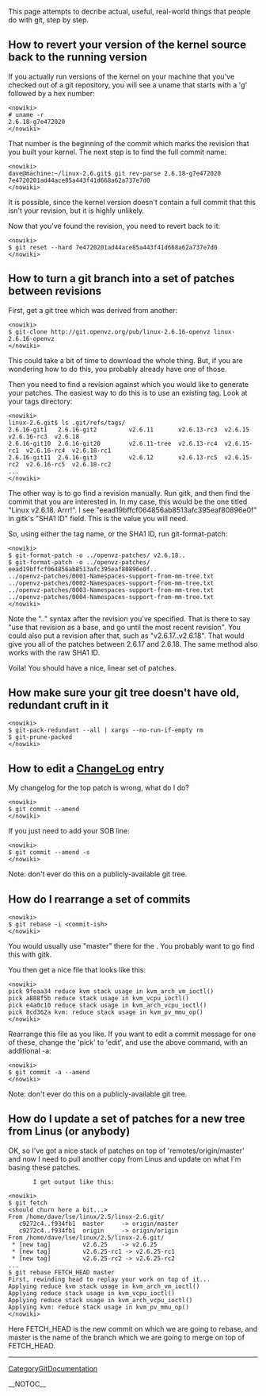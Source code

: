 This page attempts to decribe actual, useful, real-world things that people do with git, step by step.

== How to revert your version of the kernel source back to the running version ==

If you actually run versions of the kernel on your machine that you've checked
out of a git repository, you will see a uname that starts with a 'g' followed by
a hex number:

<pre><nowiki>
# uname -r
2.6.18-g7e472020
</nowiki></pre>

That number is the beginning of the commit which marks the revision that you
built your kernel.  The next step is to find the full commit name:

<pre><nowiki>
dave@machine:~/linux-2.6.git$ git rev-parse 2.6.18-g7e472020
7e4720201ad44ace85a443f41d668a62a737e7d0
</nowiki></pre>

It is possible, since the kernel version doesn't contain a full commit that
this isn't your revision, but it is highly unlikely.

Now that you've found the revision, you need to revert back to it:

<pre><nowiki>
$ git reset --hard 7e4720201ad44ace85a443f41d668a62a737e7d0
</nowiki></pre>

== How to turn a git branch into a set of patches between revisions ==

First, get a git tree which was derived from another:

<pre><nowiki>
$ git-clone http://git.openvz.org/pub/linux-2.6.16-openvz linux-2.6.16-openvz
</nowiki></pre>

This could take a bit of time to download the whole thing.  But, if you are
wondering how to do this, you probably already have one of those.

Then you need to find a revision against which you would like to generate your
patches.  The easiest way to do this is to use an existing tag.  Look at your tags
directory:

<pre><nowiki>
linux-2.6.git$ ls .git/refs/tags/
2.6.16-git1   2.6.16-git2         v2.6.11       v2.6.13-rc3  v2.6.15      v2.6.16-rc3  v2.6.18
2.6.16-git10  2.6.16-git20        v2.6.11-tree  v2.6.13-rc4  v2.6.15-rc1  v2.6.16-rc4  v2.6.18-rc1
2.6.16-git11  2.6.16-git3         v2.6.12       v2.6.13-rc5  v2.6.15-rc2  v2.6.16-rc5  v2.6.18-rc2
...
</nowiki></pre>

The other way is to go find a revision manually.  Run gitk, and then find the commit that
you are interested in.  In my case, this would be the one titled "Linux v2.6.18. Arrr!".
I see "eead19bffcf064856ab8513afc395eaf80896e0f" in gitk's "SHA1 ID" field.  This is the
value you will need.

So, using either the tag name, or the SHA1 ID, run git-format-patch:

<pre><nowiki>
$ git-format-patch -o ../openvz-patches/ v2.6.18..
$ git-format-patch -o ../openvz-patches/ eead19bffcf064856ab8513afc395eaf80896e0f..
../openvz-patches/0001-Namespaces-support-from-mm-tree.txt
../openvz-patches/0002-Namespaces-support-from-mm-tree.txt
../openvz-patches/0003-Namespaces-support-from-mm-tree.txt
../openvz-patches/0004-Namespaces-support-from-mm-tree.txt
</nowiki></pre>

Note the ".." syntax after the revision you've specified.  That is there to say
"use that revision as a base, and go until the most recent revision".  You could
also put a revision after that, such as "v2.6.17..v2.6.18".  That would give you
all of the patches between 2.6.17 and 2.6.18.  The same method also works with
the raw SHA1 ID.

Voila!  You should have a nice, linear set of patches.

== How make sure your git tree doesn't have old, redundant cruft in it ==

<pre><nowiki>
$ git-pack-redundant --all | xargs --no-run-if-empty rm
$ git-prune-packed 
</nowiki></pre>

== How to edit a [[ChangeLog]] entry ==

My changelog for the top patch is wrong, what do I do?

<pre><nowiki>
$ git commit --amend
</nowiki></pre>
If you just need to add your SOB line:

<pre><nowiki>
$ git commit --amend -s
</nowiki></pre>
Note: don't ever do this on a publicly-available git tree.

== How do I rearrange a set of commits ==

<pre><nowiki>
$ git rebase -i <commit-ish>
</nowiki></pre>
You would usually use "master" there for the <commit-ish>.
You probably want to go find this with gitk.

You then get a nice file that looks like this: 

<pre><nowiki>
pick 9feaa34 reduce kvm stack usage in kvm_arch_vm_ioctl()
pick a888f5b reduce stack usage in kvm_vcpu_ioctl()
pick e4a0c10 reduce stack usage in kvm_arch_vcpu_ioctl()
pick 8cd362a kvm: reduce stack usage in kvm_pv_mmu_op()
</nowiki></pre>

Rearrange this file as you like.  If you want to edit a commit message
for one of these, change the 'pick' to 'edit', and use the above command,
with an additional -a:

<pre><nowiki>
$ git commit -a --amend
</nowiki></pre>

Note: don't ever do this on a publicly-available git tree.

== How do I update a set of patches for a new tree from Linus (or anybody) ==

OK, so I've got a nice stack of patches on top of 'remotes/origin/master'
and now I need to pull another copy from Linus and update on what I'm
basing these patches.

        I get output like this:
<pre><nowiki>
$ git fetch
<should churn here a bit...>
From /home/dave/lse/linux/2.5/linux-2.6.git/
   c9272c4..f934fb1  master     -> origin/master
   c9272c4..f934fb1  origin     -> origin/origin
From /home/dave/lse/linux/2.5/linux-2.6.git/
 * [new tag]         v2.6.25    -> v2.6.25
 * [new tag]         v2.6.25-rc1 -> v2.6.25-rc1
 * [new tag]         v2.6.25-rc2 -> v2.6.25-rc2
...
$ git rebase FETCH_HEAD master
First, rewinding head to replay your work on top of it...
Applying reduce kvm stack usage in kvm_arch_vm_ioctl()
Applying reduce stack usage in kvm_vcpu_ioctl()
Applying reduce stack usage in kvm_arch_vcpu_ioctl()
Applying kvm: reduce stack usage in kvm_pv_mmu_op()
</nowiki></pre>

Here FETCH_HEAD is the new commit on which we
are going to rebase, and master is the name of
the branch which we are going to merge on top
of FETCH_HEAD.

----
[[CategoryGitDocumentation]]

__NOTOC__
